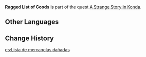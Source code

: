 {{Item Infobox
|id           = 100849
|image        = Book Thank-You Letter.png
|type         = Quest Items
|description  = A list of goods found on a destroyed transport cart.
Both sun and rain have beaten down upon it such that most of its contents are impossible to discern.
One thing alone remains clear &mdash; that this was once a Shogunate receipt for goods and the payments thereof.
|source1      = Obtained during [[A Strange Story in Konda]]
}}
'''Ragged List of Goods''' is part of the quest [[A Strange Story in Konda]].

==Other Languages==
{{Other Languages|default_hidden = 1
|en      = Ragged List of Goods
|zhs     = 残破的货品清单
|zhs_rm  = Cánpò de Huòpǐn Qīngdān
|zht     = 殘破的貨品清單
|zht_rm  = Cánpò de Huòpǐn Qīngdān
|ja      = ボロボロな貨物リスト
|ja_rm   = Boroboro na Kamotsu Risuto
|ko      = 훼손된 물품 리스트
|ko_rm   = 
|es      = Lista de mercancías dañadas
|fr      = Liste de biens en lambeaux
|ru      = Потрёпанный список товаров
|th      = รายการสินค้าโทรม ๆ
|th_rm   = 
|vi      = Danh Sách Hàng Hóa Bị Hỏng
|de      = Liste der beschädigten Waren
|id      = Daftar Barang yang Sudah Usang
|pt      = Lista de Mercadorias Destruídas
}}

==Change History==
{{Change History|2.0}}

[[es:Lista de mercancías dañadas]]